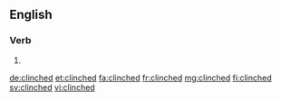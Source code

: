 ==English==

===Verb===
{{head|en}}

# {{en-past of|clinch}}

[[de:clinched]]
[[et:clinched]]
[[fa:clinched]]
[[fr:clinched]]
[[mg:clinched]]
[[fi:clinched]]
[[sv:clinched]]
[[vi:clinched]]
